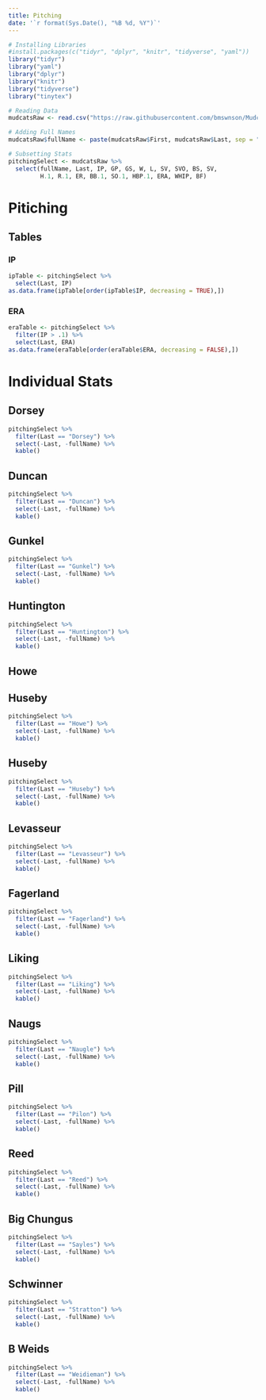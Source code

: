 ```yaml
---
title: Pitching
date: '`r format(Sys.Date(), "%B %d, %Y")`'
---
```




```r
# Installing Libraries 
#install.packages(c("tidyr", "dplyr", "knitr", "tidyverse", "yaml"))
library("tidyr")
library("yaml")
library("dplyr")
library("knitr")
library("tidyverse")
library("tinytex")
```

```r
# Reading Data
mudcatsRaw <- read.csv("https://raw.githubusercontent.com/bmswnson/Mudcats/main/Data/currentStats.csv")
```


```r
# Adding Full Names
mudcatsRaw$fullName <- paste(mudcatsRaw$First, mudcatsRaw$Last, sep = " ")
```



```r
# Subsetting Stats
pitchingSelect <- mudcatsRaw %>%
  select(fullName, Last, IP, GP, GS, W, L, SV, SVO, BS, SV, 
         H.1, R.1, ER, BB.1, SO.1, HBP.1, ERA, WHIP, BF)
```

# Pitiching

## Tables

### IP
```r
ipTable <- pitchingSelect %>%
  select(Last, IP) 
as.data.frame(ipTable[order(ipTable$IP, decreasing = TRUE),])
```

### ERA
```r
eraTable <- pitchingSelect %>%
  filter(IP > .1) %>%
  select(Last, ERA) 
as.data.frame(eraTable[order(eraTable$ERA, decreasing = FALSE),])
```

# Individual Stats
## Dorsey
```r
pitchingSelect %>%
  filter(Last == "Dorsey") %>%
  select(-Last, -fullName) %>%
  kable()
```

## Duncan
```r
pitchingSelect %>%
  filter(Last == "Duncan") %>%
  select(-Last, -fullName) %>%
  kable()
```

## Gunkel
```r
pitchingSelect %>%
  filter(Last == "Gunkel") %>%
  select(-Last, -fullName) %>%
  kable()
```

## Huntington
```r
pitchingSelect %>%
  filter(Last == "Huntington") %>%
  select(-Last, -fullName) %>%
  kable()
```

## Howe
## Huseby
```r
pitchingSelect %>%
  filter(Last == "Howe") %>%
  select(-Last, -fullName) %>%
  kable()
```


## Huseby
```r
pitchingSelect %>%
  filter(Last == "Huseby") %>%
  select(-Last, -fullName) %>%
  kable()
```

## Levasseur
```r
pitchingSelect %>%
  filter(Last == "Levasseur") %>%
  select(-Last, -fullName) %>%
  kable()
```

## Fagerland 
```r
pitchingSelect %>%
  filter(Last == "Fagerland") %>%
  select(-Last, -fullName) %>%
  kable()
```

## Liking
```r
pitchingSelect %>%
  filter(Last == "Liking") %>%
  select(-Last, -fullName) %>%
  kable()
```

## Naugs
```r
pitchingSelect %>%
  filter(Last == "Naugle") %>%
  select(-Last, -fullName) %>%
  kable()
```

## Pill
```r
pitchingSelect %>%
  filter(Last == "Pilon") %>%
  select(-Last, -fullName) %>%
  kable()
```

## Reed
```r
pitchingSelect %>%
  filter(Last == "Reed") %>%
  select(-Last, -fullName) %>%
  kable()
```

## Big Chungus
```r
pitchingSelect %>%
  filter(Last == "Sayles") %>%
  select(-Last, -fullName) %>%
  kable()
```

## Schwinner
```r
pitchingSelect %>%
  filter(Last == "Stratton") %>%
  select(-Last, -fullName) %>%
  kable()
```

## B Weids
```r
pitchingSelect %>%
  filter(Last == "Weidieman") %>%
  select(-Last, -fullName) %>%
  kable()
```
